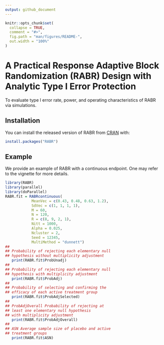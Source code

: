 ```yaml
---
output: github_document
---
```


<!-- README.md is generated from README.Rmd. Please edit that file -->

```r
knitr::opts_chunk$set(
  collapse = TRUE,
  comment = "#>",
  fig.path = "man/figures/README-",
  out.width = "100%"
)
```

# A Practical Response Adaptive Block Randomization (RABR) Design with Analytic Type I Error Protection

<!-- badges: start -->
<!-- badges: end -->

To evaluate type I error rate, power, and operating characteristics of RABR via simulations. 

## Installation

You can install the released version of RABR from [CRAN](https://CRAN.R-project.org) with:

``` r
install.packages("RABR")
```

## Example

We provide an example of RABR with a continuous endpoint. One may refer to the vignette for more details. 

```r
library(RABR)
library(parallel)
library(doParallel)
RABR.fit = RABRcontinuous(
            MeanVec = c(0.43, 0.48, 0.63, 1.2),
            SdVec = c(1, 1, 1, 1),
            M = 60,
            N = 120,
            R = c(8, 9, 2, 1),
            Nitt = 1000,
            Alpha = 0.025,
            Ncluster = 2,
            Seed = 12345,
            MultiMethod = "dunnett")
##
## Probability of rejecting each elementary null
## hypothesis without multiplicity adjustment
   print(RABR.fit$ProbUnadj)
##
## Probability of rejecting each elementary null
## hypothesis with multiplicity adjustment
   print(RABR.fit$ProbAdj)
##
## Probability of selecting and confirming the
## efficacy of each active treatment group
   print(RABR.fit$ProbAdjSelected)
##
## ProbAdjOverall Probability of rejecting at
## least one elementary null hypothesis
## with multiplicity adjustment
   print(RABR.fit$ProbAdjOverall)
##
## ASN Average sample size of placebo and active
## treatment groups
   print(RABR.fit$ASN)
```

